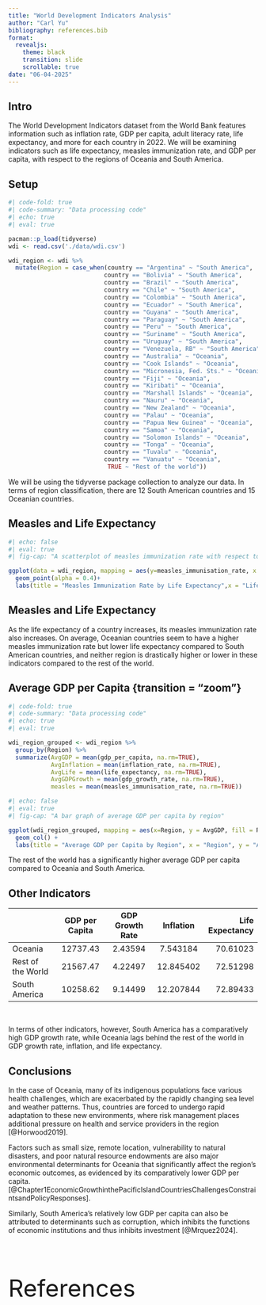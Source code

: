 ```yaml
---
title: "World Development Indicators Analysis"
author: "Carl Yu"
bibliography: references.bib
format: 
  revealjs:
    theme: black
    transition: slide
    scrollable: true
date: "06-04-2025"
---
```

## Intro
The World Development Indicators dataset from the World Bank features information such as inflation rate, GDP per capita, adult literacy rate, life expectancy, and more for each country in 2022. We will be examining indicators such as life expectancy, measles immunization rate, and GDP per capita, with respect to the regions of Oceania and South America.

## Setup
```r
#| code-fold: true
#| code-summary: "Data processing code"
#| echo: true
#| eval: true

pacman::p_load(tidyverse)
wdi <- read.csv('./data/wdi.csv')

wdi_region <- wdi %>%
  mutate(Region = case_when(country == "Argentina" ~ "South America",
                           country == "Bolivia" ~ "South America",
                           country == "Brazil" ~ "South America",
                           country == "Chile" ~ "South America",
                           country == "Colombia" ~ "South America",
                           country == "Ecuador" ~ "South America",
                           country == "Guyana" ~ "South America",
                           country == "Paraguay" ~ "South America",
                           country == "Peru" ~ "South America",
                           country == "Suriname" ~ "South America",
                           country == "Uruguay" ~ "South America",
                           country == "Venezuela, RB" ~ "South America",
                           country == "Australia" ~ "Oceania",
                           country == "Cook Islands" ~ "Oceania",
                           country == "Micronesia, Fed. Sts." ~ "Oceania",
                           country == "Fiji" ~ "Oceania",
                           country == "Kiribati" ~ "Oceania",
                           country == "Marshall Islands" ~ "Oceania",
                           country == "Nauru" ~ "Oceania",
                           country == "New Zealand" ~ "Oceania",
                           country == "Palau" ~ "Oceania",
                           country == "Papua New Guinea" ~ "Oceania",
                           country == "Samoa" ~ "Oceania",
                           country == "Solomon Islands" ~ "Oceania",
                           country == "Tonga" ~ "Oceania",
                           country == "Tuvalu" ~ "Oceania",
                           country == "Vanuatu" ~ "Oceania",
                            TRUE ~ "Rest of the world"))
```

We will be using the tidyverse package collection to analyze our data. In terms of region classification, there are 12 South American countries and 15 Oceanian countries.


## Measles and Life Expectancy
```r
#| echo: false
#| eval: true
#| fig-cap: "A scatterplot of measles immunization rate with respect to life expectancy"

ggplot(data = wdi_region, mapping = aes(y=measles_immunisation_rate, x = life_expectancy,color = Region))+
  geom_point(alpha = 0.4)+ 
  labs(title = "Measles Immunization Rate by Life Expectancy",x = "Life Expectancy", y = "Measles Immunization Rate")
```

## Measles and Life Expectancy

As the life expectancy of a country increases, its measles immunization rate also increases. On average, Oceanian countries seem to have a higher measles immunization rate but lower life expectancy compared to South American countries, and neither region is drastically higher or lower in these indicators compared to the rest of the world.

## Average GDP per Capita {transition = "zoom"}

```r
#| code-fold: true
#| code-summary: "Data processing code"
#| echo: true
#| eval: true

wdi_region_grouped <- wdi_region %>% 
  group_by(Region) %>% 
  summarize(AvgGDP = mean(gdp_per_capita, na.rm=TRUE),
            AvgInflation = mean(inflation_rate, na.rm=TRUE),
            AvgLife = mean(life_expectancy, na.rm=TRUE),
            AvgGDPGrowth = mean(gdp_growth_rate, na.rm=TRUE),
            measles = mean(measles_immunisation_rate, na.rm=TRUE))
```

```r
#| echo: false
#| eval: true
#| fig-cap: "A bar graph of average GDP per capita by region"

ggplot(wdi_region_grouped, mapping = aes(x=Region, y = AvgGDP, fill = Region)) + 
  geom_col() +
  labs(title = "Average GDP per Capita by Region", x = "Region", y = "Average GDP per Capita")
```

:::{.fragment .fade-in}

The rest of the world has a significantly higher average GDP per capita compared to Oceania and South America. 

:::

## Other Indicators


|                  | GDP per Capita | GDP Growth Rate | Inflation | Life Expectancy | 
|:---------|:--------:|:--------:|:--------:|---------:|
|       Oceania      |    12737.43    |     2.43594     |  7.543184 |     70.61023    |
|  Rest of the World |    21567.47    |     4.22497     | 12.845402 |     72.51298    |
|    South America   |    10258.62    |     9.14499     | 12.207844 |     72.89433    |

\ 

In terms of other indicators, however, South America has a comparatively high GDP growth rate, while Oceania lags behind the rest of the world in GDP growth rate, inflation, and life expectancy.

## Conclusions

:::{.fragment .fade-in}
In the case of Oceania, many of its indigenous populations face various health challenges, which are exacerbated by the rapidly changing sea level and weather patterns. Thus, countries are forced to undergo rapid adaptation to these new environments, where risk management places additional pressure on health and service providers in the region [@Horwood2019].

Factors such as small size, remote location, vulnerability to natural disasters, and poor natural resource endowments are also major environmental determinants for Oceania that significantly affect the region's economic outcomes, as evidenced by its comparatively lower GDP per capita. [@Chapter1EconomicGrowthinthePacificIslandCountriesChallengesConstraintsandPolicyResponses]. 

Similarly, South America's relatively low GDP per capita can also be attributed to determinants such as corruption, which inhibits the functions of economic institutions and thus inhibits investment [@Mrquez2024].

:::

\ 
\ 
\ 
\ 


:::{style="font-size: 48px;"}
References
:::

